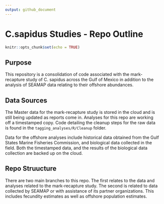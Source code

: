 ```yaml
---
output: github_document
---
```


# C.sapidus Studies - Repo Outline

```r
knitr::opts_chunk$set(echo = TRUE)
```

## Purpose

This repository is a consolidation of code associated with the mark-recapture study of C. sapidus across the Gulf of Mexico in addition to the analysis of SEAMAP data relating to their offshore abundances.

## Data Sources

The Master data for the mark-recapture study is stored in the cloud and is still being updated as reports come in. Analyses for this repo are working off a timestamped copy. Code detailing the cleanup steps for the raw data is found in the `tagging_analyses/R/Cleanup` folder.

Data for the offshore analyses include historical data obtained from the Gulf States Marine Fisheries Commission, and biological data collected in the field. Both the timestamped data, and the results of the biological data collection are backed up on the cloud.

## Repo Struucture

There are two main branches to this repo. The first relates to the data and analyses related to the mark-recapture study. The second is related to data collected by SEAMAP or with assistance of its partner organizations. This includes fecundity estimates as well as offshore population estimates.
